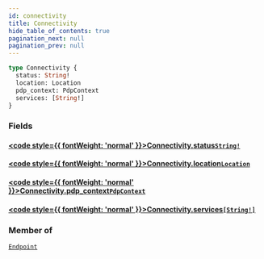 ```yaml
---
id: connectivity
title: Connectivity
hide_table_of_contents: true
pagination_next: null
pagination_prev: null
---
```








 

```graphql
type Connectivity {
  status: String!
  location: Location
  pdp_context: PdpContext
  services: [String!]
}
```


### Fields

#### [<code style={{ fontWeight: 'normal' }}>Connectivity.<b>status</b></code>](#)<Bullet />[`String!`](/graphql/scalars/string) <Badge class="secondary" text="non-null"/> <Badge class="secondary" text="scalar"/>
> 
> 

#### [<code style={{ fontWeight: 'normal' }}>Connectivity.<b>location</b></code>](#)<Bullet />[`Location`](/graphql/objects/location) <Badge class="secondary" text="object"/>
> 
> 

#### [<code style={{ fontWeight: 'normal' }}>Connectivity.<b>pdp_context</b></code>](#)<Bullet />[`PdpContext`](/graphql/objects/pdp-context) <Badge class="secondary" text="object"/>
> 
> 

#### [<code style={{ fontWeight: 'normal' }}>Connectivity.<b>services</b></code>](#)<Bullet />[`[String!]`](/graphql/scalars/string) <Badge class="secondary" text="list"/> <Badge class="secondary" text="scalar"/>
> 
> 



### Member of

[`Endpoint`](/graphql/objects/endpoint)  <Badge className="secondary" text="object"/>



